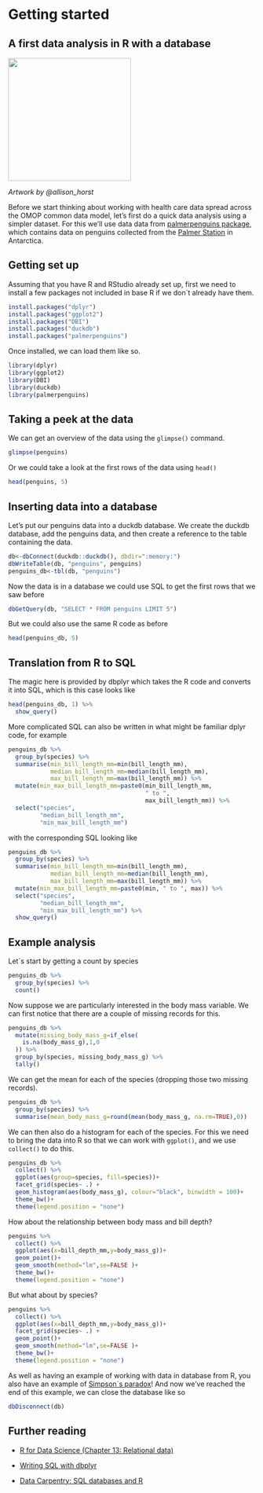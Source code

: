 # Getting started

## A first data analysis in R with a database

![](images/lter_penguins.png){width="250"}

*Artwork by \@allison_horst*

Before we start thinking about working with health care data spread across the OMOP common data model, let's first do a quick data analysis using a simpler dataset. For this we'll use data data from [palmerpenguins package](https://allisonhorst.github.io/palmerpenguins/), which contains data on penguins collected from the [Palmer Station](https://en.wikipedia.org/wiki/Palmer_Station) in Antarctica.

## Getting set up

Assuming that you have R and RStudio already set up, first we need to install a few packages not included in base R if we don´t already have them.

```r
install.packages("dplyr")
install.packages("ggplot2")
install.packages("DBI")
install.packages("duckdb")
install.packages("palmerpenguins")
```

Once installed, we can load them like so.

```r
library(dplyr)
library(ggplot2)
library(DBI)
library(duckdb)
library(palmerpenguins)
```

## Taking a peek at the data

We can get an overview of the data using the `glimpse()` command.

```r
glimpse(penguins)
```

Or we could take a look at the first rows of the data using `head()`

```r
head(penguins, 5)
```

## Inserting data into a database

Let's put our penguins data into a duckdb database. We create the duckdb database, add the penguins data, and then create a reference to the table containing the data.

```r
db<-dbConnect(duckdb::duckdb(), dbdir=":memory:")
dbWriteTable(db, "penguins", penguins)
penguins_db<-tbl(db, "penguins")
```

Now the data is in a database we could use SQL to get the first rows that we saw before

```r
dbGetQuery(db, "SELECT * FROM penguins LIMIT 5")
```

But we could also use the same R code as before

```r
head(penguins_db, 5)
```

## Translation from R to SQL

The magic here is provided by dbplyr which takes the R code and converts it into SQL, which is this case looks like

```r
head(penguins_db, 1) %>% 
  show_query()
```

More complicated SQL can also be written in what might be familiar dplyr code, for example

```r
penguins_db %>% 
  group_by(species) %>% 
  summarise(min_bill_length_mm=min(bill_length_mm),
            median_bill_length_mm=median(bill_length_mm),
            max_bill_length_mm=max(bill_length_mm)) %>% 
  mutate(min_max_bill_length_mm=paste0(min_bill_length_mm, 
                                       " to ",
                                       max_bill_length_mm)) %>% 
  select("species", 
         "median_bill_length_mm",
         "min_max_bill_length_mm")
```

with the corresponding SQL looking like

```r
penguins_db %>% 
  group_by(species) %>% 
  summarise(min_bill_length_mm=min(bill_length_mm),
            median_bill_length_mm=median(bill_length_mm),
            max_bill_length_mm=max(bill_length_mm)) %>% 
  mutate(min_max_bill_length_mm=paste0(min, " to ", max)) %>% 
  select("species", 
         "median_bill_length_mm",
         "min_max_bill_length_mm") %>% 
  show_query()
```

## Example analysis

Let´s start by getting a count by species

```r
penguins_db %>% 
  group_by(species) %>% 
  count()
```

Now suppose we are particularly interested in the body mass variable. We can first notice that there are a couple of missing records for this.

```r
penguins_db %>% 
  mutate(missing_body_mass_g=if_else(
    is.na(body_mass_g),1,0
  )) %>% 
  group_by(species, missing_body_mass_g) %>% 
  tally()
```

We can get the mean for each of the species (dropping those two missing records).

```r
penguins_db %>% 
  group_by(species) %>% 
  summarise(mean_body_mass_g=round(mean(body_mass_g, na.rm=TRUE),0))
```

We can then also do a histogram for each of the species. For this we need to bring the data into R so that we can work with `ggplot()`, and we use `collect()` to do this.

```r
penguins_db %>% 
  collect() %>% 
  ggplot(aes(group=species, fill=species))+
  facet_grid(species~ .) +
  geom_histogram(aes(body_mass_g), colour="black", binwidth = 100)+
  theme_bw()+
  theme(legend.position = "none") 
```

How about the relationship between body mass and bill depth?

```r
penguins %>% 
  collect() %>% 
  ggplot(aes(x=bill_depth_mm,y=body_mass_g))+
  geom_point()+
  geom_smooth(method="lm",se=FALSE )+
  theme_bw()+
  theme(legend.position = "none") 
```

But what about by species?

```r
penguins %>% 
  collect() %>% 
  ggplot(aes(x=bill_depth_mm,y=body_mass_g))+
  facet_grid(species~ .) +
  geom_point()+
  geom_smooth(method="lm",se=FALSE )+
  theme_bw()+
  theme(legend.position = "none") 
```

As well as having an example of working with data in database from R, you also have an example of [Simpson´s paradox](https://en.wikipedia.org/wiki/Simpson%27s_paradox)! And now we've reached the end of this example, we can close the database like so

```r
dbDisconnect(db)
```

## Further reading

-   [R for Data Science (Chapter 13: Relational data)](https://r4ds.had.co.nz/relational-data.html)

-   [Writing SQL with dbplyr](https://dbplyr.tidyverse.org/articles/sql.html)

-   [Data Carpentry: SQL databases and R](https://datacarpentry.org/R-ecology-lesson/05-r-and-databases.html)
